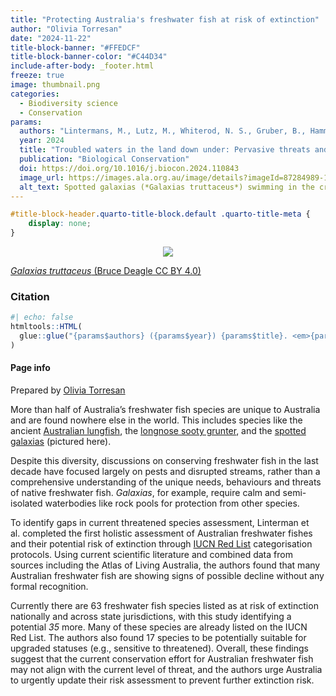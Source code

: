 ```yaml
---
title: "Protecting Australia's freshwater fish at risk of extinction"
author: "Olivia Torresan"
date: "2024-11-22"
title-block-banner: "#FFEDCF"
title-block-banner-color: "#C44D34"
include-after-body: _footer.html
freeze: true
image: thumbnail.png 
categories:
  - Biodiversity science 
  - Conservation
params:
  authors: "Lintermans, M., Lutz, M., Whiterod, N. S., Gruber, B., Hammer, M. P., Kennard, M. J., Morgan, D. L., Raadik, T. A., Unmack, P., Brooks, S., Ebner, B. C., Gilligan, D., Butler, G. L., Moore, G., Brown, C., Freeman, R., Kerezsy, A., Bice, C. M., Le Feuvre, M. C., Beatty, S., Arthington, A. H., Koehn, J., Larson, H. K., Coleman, R., Mathwin, R., Pearce, L., Tonkin, Z., Bruce, A., Espinoza, T., Kern, P., Lieschke, J. A., Martin, K., Sparks, J., Stoessel, D. J., Wedderburn, S. D., Allan, H., Clunie, P., Cockayne, B., Ellis, I., Hardie, S., Koster, W., Moy, K., Roberts, D., Schmarr, D., Sharley, J., Sternberg, D., Zukowski, S., Walsh, C., Zampatti, B., Shelley, J. J., Sayer, C., Chapple, D. G."
  year: 2024
  title: "Troubled waters in the land down under: Pervasive threats and high extinction risks demand urgent conservation actions to protect Australia’s native freshwater fishes"
  publication: "Biological Conservation"
  doi: https://doi.org/10.1016/j.biocon.2024.110843
  image_url: https://images.ala.org.au/image/details?imageId=87284989-1402-443e-b697-c66f07f255df 
  alt_text: Spotted galaxias (*Galaxias truttaceus*) swimming in the crisp waters of Tasmania
---
```


<!-- remove metadata section -->

```css
#title-block-header.quarto-title-block.default .quarto-title-meta {
    display: none;
}
```

<!-- Side panel -->

::::::: column-page
::::: paper-side-column
<center>

::: {.col-image layout-ncol="1" style="margin-left: auto; margin-right: auto;"}
<!-- add image url -->

<img src="https://ala-images.s3.ap-southeast-2.amazonaws.com/store/f/d/5/5/87284989-1402-443e-b697-c66f07f255df/original" class="rounded"/></img>
:::

</center>

::: figure-caption
<!-- edit caption -->

[*Galaxias truttaceus* (Bruce Deagle CC BY 4.0)](https://images.ala.org.au/image/details?imageId=09750570-1501-4ca7-a2ca-ba146b18ed9b)
:::

### Citation

```r
#| echo: false
htmltools::HTML(
  glue::glue("{params$authors} ({params$year}) {params$title}. <em>{params$publication}</em> <a href='{params$doi}' target='_blank'>{params$doi}</a>")
)
```

#### Page info

Prepared by [Olivia Torresan](https://labs.ala.org.au/about/Torresan_Olivia/)
:::::

<!-- Main panel description -->

::: paper-main-column
More than half of Australia's freshwater fish species are unique to Australia and are found nowhere else in the world. This includes species like the ancient [Australian lungfish](https://bie.ala.org.au/species/https://biodiversity.org.au/afd/taxa/38a5a409-3f58-4522-acec-61444d999bd2#overview), the [longnose sooty grunter](https://bie.ala.org.au/species/https://biodiversity.org.au/afd/taxa/9435389a-d9de-48ba-92a9-8302b6243654#overview), and the [spotted galaxias](https://bie.ala.org.au/species/https://biodiversity.org.au/afd/taxa/e4d85845-3e34-4112-90a9-f954176721ec) (pictured here).

Despite this diversity, discussions on conserving freshwater fish in the last decade have focused largely on pests and disrupted streams, rather than a comprehensive understanding of the unique needs, behaviours and threats of native freshwater fish. *Galaxias*, for example, require calm and semi-isolated waterbodies like rock pools for protection from other species.

To identify gaps in current threatened species assessment, Linterman et al. completed the first holistic assessment of Australian freshwater fishes and their potential risk of extinction through [IUCN Red List](https://www.iucnredlist.org/) categorisation protocols. Using current scientific literature and combined data from sources including the Atlas of Living Australia, the authors found that many Australian freshwater fish are showing signs of possible decline without any formal recognition.

Currently there are 63 freshwater fish species listed as at risk of extinction nationally and across state jurisdictions, with this study identifying a potential *35* more. Many of these species are already listed on the IUCN Red List. The authors also found 17 species to be potentially suitable for upgraded statuses (e.g., sensitive to threatened). Overall, these findings suggest that the current conservation effort for Australian freshwater fish may not align with the current level of threat, and the authors urge Australia to urgently update their risk assessment to prevent further extinction risk.
:::
:::::::
